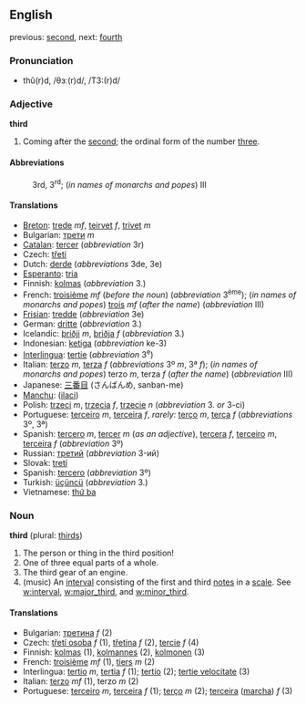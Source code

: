 ==English==

previous: [[second]], next: [[fourth]]

===Pronunciation===
*thû(r)d, /θɜː(r)d/, /T3:(r)d/

===Adjective===
'''third'''

#Coming after the [[second]]; the ordinal form of the number [[three]].

====Abbreviations====
:3rd, 3<sup>rd</sup>; (''in names of monarchs and popes'') III

====Translations====
*[[Breton]]: [[trede]] ''mf'', [[teirvet]] ''f'', [[trivet]] ''m''
*Bulgarian: [[трети]] ''m''
*[[Catalan]]: [[tercer]] (''abbreviation'' 3r)
*Czech: [[třetí]]
*Dutch: [[derde]] (''abbreviations'' 3de, 3e)
*[[Esperanto]]: [[tria]]
*Finnish: [[kolmas]] (''abbreviation'' 3.)
*French: [[troisième]] ''mf'' (''before the noun'') (''abbreviation'' 3<sup>ème</sup>); (''in names of monarchs and popes'') [[trois]] ''mf'' (''after the name'') (''abbreviation'' III) 
*[[Frisian]]: [[tredde]] (''abbreviation'' 3e)
*German: [[dritte]] (''abbreviation'' 3.)
*Icelandic: [[þriðji]] ''m'', [[þriðja]] ''f'' (''abbreviation'' 3.)
*Indonesian: [[ketiga]] (''abbreviation'' ke-3)
*[[Interlingua]]: [[tertie]] (''abbreviation'' 3<sup>e</sup>)
*Italian: [[terzo]] ''m'', [[terza]] ''f'' (''abbreviations'' 3º ''m'', 3ª ''f''); (''in names of monarchs and popes'') terzo ''m'', terza ''f'' (''after the name'') (''abbreviation'' III)
*Japanese: [[三番目]] (さんばんめ, sanban-me)
*[[Manchu]]: ([[ilaci]])
*Polish: [[trzeci]] ''m'', [[trzecia]] ''f'', [[trzecie]] ''n'' (''abbreviation'' 3. ''or'' 3-ci)
*Portuguese: [[terceiro]] ''m'', [[terceira]] ''f'', ''rarely:'' [[terço]] ''m'', [[terça]] ''f'' (''abbreviations'' 3º, 3ª)
*Spanish: [[tercero]] ''m'', [[tercer]] ''m'' (''as an adjective''), [[tercera]] ''f'', [[terceiro]] ''m'', [[terceira]] ''f'' (''abbreviation'' 3º)
*Russian: [[третий]] (''abbreviation'' 3-ий)
*Slovak: [[tretí]]
*Spanish: [[tercero]] (''abbreviation'' 3º)
*Turkish: [[üçüncü]] (''abbreviation'' 3.)
*Vietnamese: [[thứ ba]]

===Noun===
'''third''' (plural: [[thirds]])

#The person or thing in the third position!
#One of three equal parts of a whole.
#The third gear of an engine.
#(music) An [[interval]] consisting of the first and third [[notes]] in a [[scale]].  See [[w:interval]], [[w:major_third]], and [[w:minor_third]].

====Translations====
*Bulgarian: [[третина]] ''f'' (2)
*Czech: [[třetí osoba]] ''f'' (1), [[třetina]] ''f'' (2), [[tercie]] ''f'' (4)
*Finnish: [[kolmas]] (1), [[kolmannes]] (2), [[kolmonen]] (3)
*French: [[troisième]] ''mf'' (1), [[tiers]] ''m'' (2)
*Interlingua: [[tertio]] ''m'', [[tertia]] ''f'' (1); [[tertio]] (2); [[tertie velocitate]] (3)
*Italian: [[terzo]] ''mf'' (1), terzo ''m'' (2)
*Portuguese: [[terceiro]] ''m'', [[terceira]] ''f'' (1); [[terço]] ''m'' (2); [[terceira]] ([[marcha]]) ''f'' (3)
